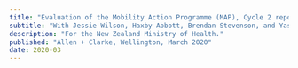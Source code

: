 ```yaml
---
title: "Evaluation of the Mobility Action Programme (MAP), Cycle 2 report"
subtitle: "With Jessie Wilson, Haxby Abbott, Brendan Stevenson, and Yasmine Kayem"
description: "For the New Zealand Ministry of Health."
published: "Allen + Clarke, Wellington, March 2020"
date: 2020-03
---
```

